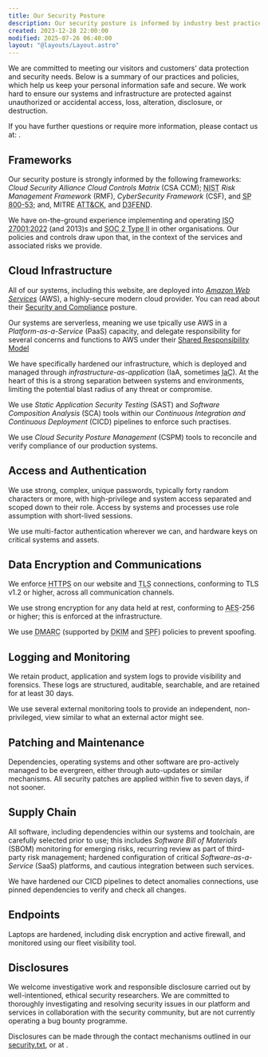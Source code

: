 ```yaml
---
title: Our Security Posture
description: Our security posture is informed by industry best practice and frameworks, tailored to a boutique consultancy
created: 2023-12-28 22:00:00
modified: 2025-07-26 06:40:00
layout: "@layouts/Layout.astro"
---
```



We are committed to meeting our visitors and customers' data protection and security needs. Below is a summary of our practices and policies, which help us keep your personal information safe and secure. We work hard to ensure our systems and infrastructure are protected against unauthorized or accidental access, loss, alteration, disclosure, or destruction.

If you have further questions or require more information, please contact us at: <BusinessContactSecurity/>.

## Frameworks

Our security posture is strongly informed by the following frameworks: <dfn id="csa" className="h-card">Cloud Security Alliance</dfn> <dfn id="ccm">Cloud Controls Matrix</dfn> (<abbr>CSA</abbr> <abbr>CCM</abbr>); <abbr title="National Institute of Standards and Technology (in US)" className="h-card">NIST</abbr> <dfn id="rmf">Risk Management Framework</dfn> (<abbr>RMF</abbr>), <dfn id="csf">CyberSecurity Framework</dfn> (<abbr>CSF</abbr>), and <abbr lang="en-US" title="Security and Privacy Controls for Information Systems and Organizations">SP 800-53</abbr>; and, MITRE <abbr title="Adversarial Tactics, Techniques, and Common Knowledge">ATT&CK</abbr>, and <abbr lang="en-US" title="Detection, Denial, and Disruption Framework Empowering Network Defense">D3FEND</abbr>.

We have on-the-ground experience implementing and operating <abbr lang="en-US" title="International Organization for Standardization standard for Information Security, Cybersecurity and Privacy Protection">ISO 27001:2022</abbr> (and 2013)s and <abbr lang="en-US" title="System and Organization Controls report on Trust Services Criteria">SOC 2 Type II</abbr> in other organisations. Our policies and controls draw upon that, in the context of the services and associated risks we provide.

## Cloud Infrastructure

All of our systems, including this website, are deployed into [<dfn id="aws" className="h-card">Amazon Web Services</dfn>](https://aws.amazon.com/) (<abbr>AWS</abbr>), a highly-secure modern cloud provider. You can read about their [Security and Compliance](https://aws.amazon.com/compliance/) posture.

Our systems are serverless, meaning we use tpically use AWS in a <dfn id="paas">Platform-as-a-Service</dfn> (<abbr>PaaS</abbr>) capacity, and delegate responsibility for several concerns and functions to AWS under their [Shared Responsibility Model](https://aws.amazon.com/compliance/shared-responsibility-model/)

We have specifically hardened our infrastructure, which is deployed and managed through <dfn id="iaa">infrastructure-as-application</dfn> (<abbr>IaA</abbr>, sometimes <abbr title="infrastructure-as-code">IaC</abbr>). At the heart of this is a strong separation between systems and environments, limiting the potential blast radius of any threat or compromise.

We use <dfn id="sast">Static Application Security Testing</dfn> (<abbr>SAST</abbr>) and <dfn id="sca">Software Composition Analysis</dfn> (<abbr>SCA</abbr>) tools within our <dfn id="cicd">Continuous Integration and Continuous Deployment</dfn> (<abbr>CICD</abbr>) pipelines to enforce such practises.

We use <dfn id="cspm">Cloud Security Posture Management</dfn> (<abbr>CSPM</abbr>) tools to reconcile and verify compliance of our production systems.

## Access and Authentication

We use strong, complex, unique passwords, typically forty random characters or more, with high-privilege and system access separated and scoped down to their role. Access by systems and processes use role assumption with short-lived sessions.

We use multi-factor authentication wherever we can, and hardware keys on critical systems and assets.

## Data Encryption and Communications

We enforce <abbr title="HyperText Transfer Protocol Secure">HTTPS</abbr> on our website and <abbr title="Transport Layer Security">TLS</abbr> connections, conforming to TLS v1.2 or higher, across all communication channels.

We use strong encryption for any data held at rest, conforming to <abbr title="Advanced Encryption Standard">AES</abbr>-256 or higher; this is enforced at the infrastructure.

We use <abbr title="Domain-based Message Authentication, Reporting and Conformance">DMARC</abbr> (supported by <abbr title="Domain Keys Identified eMail">DKIM</abbr> and <abbr title="Sender Policy Framework">SPF</abbr>) policies to prevent spoofing.

## Logging and Monitoring

We retain product, application and system logs to provide visibility and forensics. These logs are structured, auditable, searchable, and are retained for at least 30 days.

We use several external monitoring tools to provide an independent, non-privileged, view similar to what an external actor might see.

## Patching and Maintenance

Dependencies, operating systems and other software are pro-actively managed to be evergreen, either through auto-updates or similar mechanisms. All security patches are applied within five to seven days, if not sooner.

## Supply Chain

All software, including dependencies within our systems and toolchain, are carefully selected prior to use; this includes <dfn id="sbom">Software Bill of Materials</dfn> (<abbr>SBOM</abbr>) monitoring for emerging risks, recurring review as part of third-party risk management; hardened configuration of critical <dfn id="saas">Software-as-a-Service</dfn> (<abbr>SaaS</abbr>) platforms, and cautious integration between such services.

We have hardened our CICD pipelines to detect anomalies connections, use pinned dependencies to verify and check all changes.

## Endpoints

Laptops are hardened, including disk encryption and active firewall, and monitored using our fleet visibility tool.

## Disclosures

We welcome investigative work and responsible disclosure carried out by well-intentioned, ethical security researchers. We are committed to thoroughly investigating and resolving security issues in our platform and services in collaboration with the security community, but are not currently operating a bug bounty programme.

Disclosures can be made through the contact mechanisms outlined in our <a class="link" href="/.well-known/security.txt">security.txt</a>, or at <BusinessContactSecurity/>.
